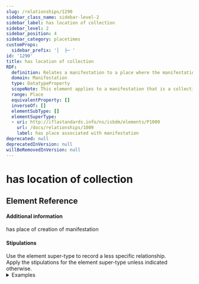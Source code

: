 ```yaml
---
slug: /relationships/1290
sidebar_class_name: sidebar-level-2
sidebar_label: has location of collection
sidebar_level: 2
sidebar_position: 4
sidebar_category: placetimes
customProps:
  sidebar_prefix: '│  ├─ '
id: '1290'
title: has location of collection
RDF:
  definition: Relates a manifestation to a place where the manifestation is stored.
  domain: Manifestation
  type: DatatypeProperty
  scopeNote: This element applies to a manifestation that is a collection manifestation.
  range: Place
  equivalentProperty: []
  inverseOf: []
  elementSubType: []
  elementSuperType:
  - uri: http://iflastandards.info/ns/isbdm/elements/P1009
    url: /docs/relationships/1009
    label: has place associated with manifestation
deprecated: null
deprecatedInVersion: null
willBeRemovedInVersion: null
---
```

# has location of collection

## Element Reference
<ElementReference frontMatter={frontMatter} />

#### Additional information

<SeeAlso><InLink href="/docs/relationships/1236">has place of creation of manifestation</InLink></SeeAlso>

#### Stipulations

<div className="stip">
  Use the element super-type to record a less specific relationship.
</div>

<div className="stip">
  Apply the stipulations for the element super-type unless indicated otherwise.
  
  <details>
  <summary>Examples</summary>
  
  | Property | Value |
  |:---------|:------|
  | has location of collection | "Bibliothèque nationale de France, département Cartes et plans (Paris; France)" |
  
  *[Full example: <InLink href="/docs/fullex/fx078">Collection (Bibliothèque nationale de France, département Cartes et plans)</InLink>.]*
  </details>
</div>
